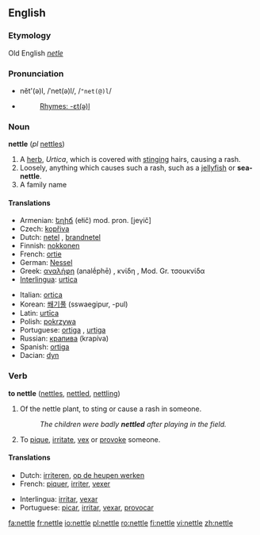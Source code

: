 ==English==

===Etymology===
Old English ''[[netle]]''

===Pronunciation===
*nĕt'(ə)l, /ˈnet(ə)l/, /<tt>"net(@)l</tt>/
*{{audio|en-us-nettle.ogg|Audio (US)}}
*:[[Rhymes:English:-ɛt(ə)l|Rhymes: -ɛt(ə)l]]

===Noun===
{{wikipedia}}
'''nettle''' (''pl'' [[nettles]])

# A [[herb]], ''Urtica'', which is covered with [[sting]]ing hairs, causing a rash.
# Loosely, anything which causes such a rash, such as a [[jellyfish]] or '''sea-nettle'''.
# A family name

====Translations====
{{top}}
*Armenian: [[եղիճ]] (ełič) mod. pron. [jeγič]
*Czech: [[kopřiva]] {{f}}
*Dutch: [[netel]] {{m}}, [[brandnetel]] {{m}}
*Finnish: [[nokkonen]]
*French: [[ortie]] {{f}}
*German: [[Nessel]] {{f}}
*Greek: [[αναλήφη]] (analḗphē) {{f}}, κνίδη {{f}}, Mod. Gr. τσουκνίδα {{f}}
*[[Interlingua]]: [[urtica]]
{{mid}}
*Italian: [[ortica]]
*Korean: [[쐐기풀]] (sswaegipur, -pul)
*Latin: [[urtīca]]
*Polish: [[pokrzywa]] {{f}}
*Portuguese: [[ortiga]] {{f}}, [[urtiga]] {{f}}
*Russian: [[крапива]] {{f}} (krapíva)
*Spanish: [[ortiga]]  {{f}}
*Dacian: [[dyn]]
{{bottom}}

===Verb===
'''to nettle''' ([[nettles]], [[nettled]], [[nettling]])

# Of the nettle plant, to sting or cause a rash in someone.
#: ''The children were badly '''nettled''' after playing in the field.''
# To [[pique]], [[irritate]], [[vex]] or [[provoke]] someone.

====Translations====
{{top}}
*Dutch: [[irriteren]], [[op de heupen werken]]
*French: [[piquer]], [[irriter]], [[vexer]]
{{mid}}
*Interlingua: [[irritar]], [[vexar]]
*Portuguese: [[picar]], [[irritar]], [[vexar]], [[provocar]]
{{bottom}}

[[fa:nettle]]
[[fr:nettle]]
[[io:nettle]]
[[pl:nettle]]
[[ro:nettle]]
[[fi:nettle]]
[[vi:nettle]]
[[zh:nettle]]